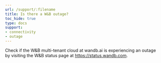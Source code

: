 ```yaml
---
url: /support/:filename
title: Is there a W&B outage?
toc_hide: true
type: docs
support:
- connectivity
- outage
---
```

Check if the W&B multi-tenant cloud at wandb.ai is experiencing an outage by visiting the W&B status page at https://status.wandb.com.